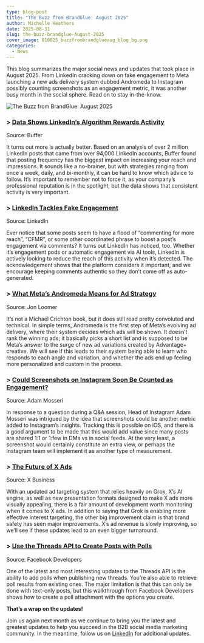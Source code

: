 ```yaml
---
type: blog-post
title: "The Buzz from BrandGlue: August 2025"
author: Michelle Heathers
date: 2025-08-31
slug: the-buzz-brandglue-August-2025
cover_image: 010825_buzzfrombrandglueaug_blog_bg.png
categories:
  - News
---
```

This blog summarizes the major social news and updates that took place in August 2025. From LinkedIn cracking down on fake engagement to Meta launching a new ads delivery system dubbed Andromeda to Instagram possibly counting screenshots as an engagement metric, it was another busy month in the social sphere. Read on to stay in-the-know.

![The Buzz from BrandGlue: August 2025](010825_buzzfrombrandglueaug_blog_bg.png)

### \> [Data Shows LinkedIn’s Algorithm Rewards Activity](https://buffer.com/resources/how-often-to-post-on-linkedin/)

Source: Buffer

It turns out more is actually better. Based on an analysis of over 2 million LinkedIn posts that came from over 94,000 LinkedIn accounts, Buffer found that posting frequency has the biggest impact on increasing your reach and impressions. It sounds like a no-brainer, but with strategies ranging from once a week, daily, and bi-monthly, it can be hard to know which advice to follow. It’s important to remember not to force it, as your company’s professional reputation is in the spotlight, but the data shows that consistent activity is very important.

### \> [LinkedIn Tackles Fake Engagement](https://www.linkedin.com/help/linkedin/answer/a524166)

Source: LinkedIn

Ever notice that some posts seem to have a flood of “commenting for more reach”, “CFMR”, or some other coordinated phrase to boost a post’s engagement via comments? It turns out LinkedIn has noticed, too. Whether it’s engagement pods or automatic engagement via AI tools, LinkedIn is actively looking to reduce the reach of this activity when it’s detected. The acknowledgement shows that the platform considers it important, and we encourage keeping comments authentic so they don’t come off as auto-generated.

### \> [What Meta’s Andromeda Means for Ad Strategy](https://www.jonloomer.com/meta-andromeda/)

Source: Jon Loomer

It’s not a Michael Crichton book, but it does still read pretty convoluted and technical. In simple terms, Andromeda is the first step of Meta’s evolving ad delivery, where their system decides which ads will be shown. It doesn’t rank the winning ads; it basically picks a short list and is supposed to be Meta’s answer to the surge of new ad variations created by Advantage+ creative. We will see if this leads to their system being able to learn who responds to each angle and variation, and whether the ads end up feeling more personalized and custom in the process.

### \> [Could Screenshots on Instagram Soon Be Counted as Engagement?](https://www.threads.com/@oncescuradu/post/DNZDtvRsDXQ)

Source: Adam Mosseri

In response to a question during a Q&A session, Head of Instagram Adam Mosseri was intrigued by the idea that screenshots could be another metric added to Instagram’s insights. Tracking this is possible on iOS, and there is a good argument to be made that this would add value since many posts are shared 1:1 or 1:few in DMs vs in social feeds. At the very least, a screenshot would certainly constitute an extra view, or perhaps the Instagram team will implement it as another type of measurement.

### \> [The Future of X Ads](https://www.socialmediatoday.com/news/x-formerly-twitter-adds-dedicated-video-tab-US/737884/)

Source: X Business

With an updated ad targeting system that relies heavily on Grok, X’s AI engine, as well as new presentation formats designed to make X ads more visually appealing, there is a fair amount of development worth monitoring when it comes to X ads. In addition to saying that Grok is enabling more effective interest targeting, the other big improvement claim is that brand safety has seen major improvements. X’s ad revenue is slowly improving, so we’ll see if these updates lead to an even bigger turnaround.

### \> [Use the Threads API to Create Posts with Polls](https://developers.facebook.com/docs/threads/create-posts/polls)

Source: Facebook Developers

One of the latest and most interesting updates to the Threads API is the ability to add polls when publishing new threads. You’re also able to retrieve poll results from existing ones. The major limitation is that this can only be done with text-only posts, but this walkthrough from Facebook Developers shows how to create a poll attachment with the options you create.

**That’s a wrap on the updates!**

Join us again next month as we continue to bring you the latest and greatest updates to help you succeed in the B2B social media marketing community. In the meantime, follow us on [LinkedIn](https://www.linkedin.com/company/brandglue-com/posts/?feedView=all) for additional updates.